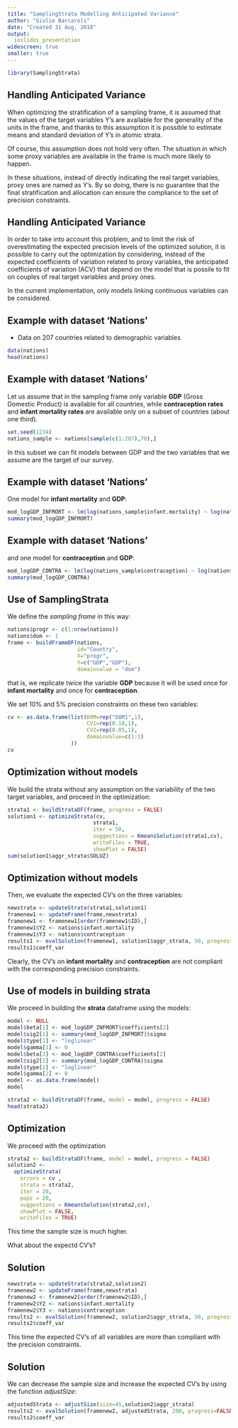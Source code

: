 ```yaml
---
title: "SamplingStrata Modelling Anticipated Variance"
author: "Giulio Barcaroli"
date: "Created 31 Aug, 2018"
output: 
  ioslides_presentation
widescreen: true
smaller: true
---
```


```r
library(SamplingStrata)
```


## Handling Anticipated Variance {.smaller}

When optimizing the stratification of a sampling frame, it is assumed that the values of the target variables Y's are available for the generality of the units in the frame, and thanks to this assumption it is possible to estimate means and standard deviation of Y's in atomic strata. 

Of course, this assumption does not hold very often. The situation in which some proxy variables are available in the frame is much more likely to happen. 

In these situations, instead of directly indicating the real target variables, proxy ones are named as Y's. By so doing, there is no guarantee that the final stratification and allocation can ensure the compliance to the set of precision constraints.

## Handling Anticipated Variance {.smaller}

In order to take into account this problem, and to limit the risk of overestimating the expected precision levels of the optimized solution, it is possible to carry out the optimization by considering, instead of the expected coefficients of variation related to proxy variables, the anticipated coefficients of variation (ACV) that depend on the model that is possile to fit on couples of real target variables and proxy ones. 

In the current implementation, only models linking continuous variables can be considered. 


## Example with dataset 'Nations' {.smaller}
- Data on 207 countries related to demographic variables


```r
data(nations)
head(nations)
```

## Example with dataset 'Nations' {.smaller}

Let us assume that in the sampling frame only variable **GDP** (Gross Domestic Product) is available for all countries, while **contraception rates** and **infant mortality rates** are available only on a subset of countries (about one third).

```r
set.seed(1234)
nations_sample <- nations[sample(c(1:207),70),]
```


In this subset we can fit models between GDP and the two variables that we assume are the target of our survey.

## Example with dataset 'Nations' {.smaller}

One model for **infant mortality** and **GDP**:

```r
mod_logGDP_INFMORT <- lm(log(nations_sample$infant.mortality) ~ log(nations_sample$GDP))
summary(mod_logGDP_INFMORT)
```

## Example with dataset 'Nations' {.smaller}

and one model for **contraception** and **GDP**:

```r
mod_logGDP_CONTRA <- lm(log(nations_sample$contraception) ~ log(nations_sample$GDP))
summary(mod_logGDP_CONTRA)
```


## Use of SamplingStrata ## {.smaller}

We define the *sampling frame* in this way:


```r
nations$progr <- c(1:nrow(nations))
nations$dom <- 1
frame <- buildFrameDF(nations,
                      id="Country",
                      X="progr",
                      Y=c("GDP","GDP"),
                      domainvalue = "dom")
```

that is, we replicate twice the variable **GDP** because it will be used once for **infant mortality** and once for **contraception**. 

We set 10% and 5% precision constraints on these two variables:

```r
cv <- as.data.frame(list(DOM=rep("DOM1",1),
                         CV1=rep(0.10,1),
                         CV2=rep(0.05,1),
                         domainvalue=c(1:1)
                    ))
cv
```


## Optimization without models {.smaller}

We build the strata without any assumption on the variability of the two target variables, and proceed in the optimization:

```r
strata1 <- buildStrataDF(frame, progress = FALSE)
solution1 <- optimizeStrata(cv,
                           strata1,
                           iter = 50,
                           suggestions = KmeansSolution(strata1,cv),
                           writeFiles = TRUE,
                           showPlot = FALSE)
sum(solution1$aggr_strata$SOLUZ)
```

## Optimization without models {.smaller}

Then, we evaluate the expected CV's on the three variables:

```r
newstrata <- updateStrata(strata1,solution1)
framenew1 <- updateFrame(frame,newstrata)
framenew1 <- framenew1[order(framenew1$ID),]
framenew1$Y2 <- nations$infant.mortality
framenew1$Y3 <- nations$contraception
results1 <- evalSolution(framenew1, solution1$aggr_strata, 50, progress = FALSE)
results1$coeff_var
```

Clearly, the CV's on **infant mortality** and **contraception** are not compliant with the corresponding precision constraints.


## Use of models in building strata {.smaller}

We proceed in building the **strata** dataframe using the models:

```r
model <- NULL
model$beta[1] <- mod_logGDP_INFMORT$coefficients[2]
model$sig2[1] <- summary(mod_logGDP_INFMORT)$sigma
model$type[1] <- "loglinear"
model$gamma[1] <- 0
model$beta[2] <- mod_logGDP_CONTRA$coefficients[2]
model$sig2[2] <- summary(mod_logGDP_CONTRA)$sigma
model$type[2] <- "loglinear"
model$gamma[2] <- 0
model <- as.data.frame(model)
model
```

```r
strata2 <- buildStrataDF(frame, model = model, progress = FALSE)
head(strata2)
```

## Optimization {.smaller}

We proceed with the optimization

```r
strata2 <- buildStrataDF(frame, model = model, progress = FALSE)
solution2 <-
  optimizeStrata(
    errors = cv , 
    strata = strata2, 
    iter = 20, 
    pops = 20, 
    suggestions = KmeansSolution(strata2,cv),
    showPlot = FALSE,
    writeFiles = TRUE)
```

This time the sample size is much higher.

What about the expectd CV's?

## Solution {.smaller}

```r
newstrata <- updateStrata(strata2,solution2)
framenew2 <- updateFrame(frame,newstrata)
framenew2 <- framenew2[order(framenew2$ID),]
framenew2$Y2 <- nations$infant.mortality
framenew2$Y3 <- nations$contraception
results2 <- evalSolution(framenew2, solution2$aggr_strata, 50, progress = FALSE)
results2$coeff_var
```

This time the expected CV's of all variables are more than compliant with the precision constraints.

## Solution {.smaller}

We can decrease the sample size and increase the expected CV's by using the function *adjustSize*:

```r
adjustedStrata <- adjustSize(size=45,solution2$aggr_strata)
results2 <- evalSolution(framenew2, adjustedStrata, 200, progress=FALSE)
results2$coeff_var
```

